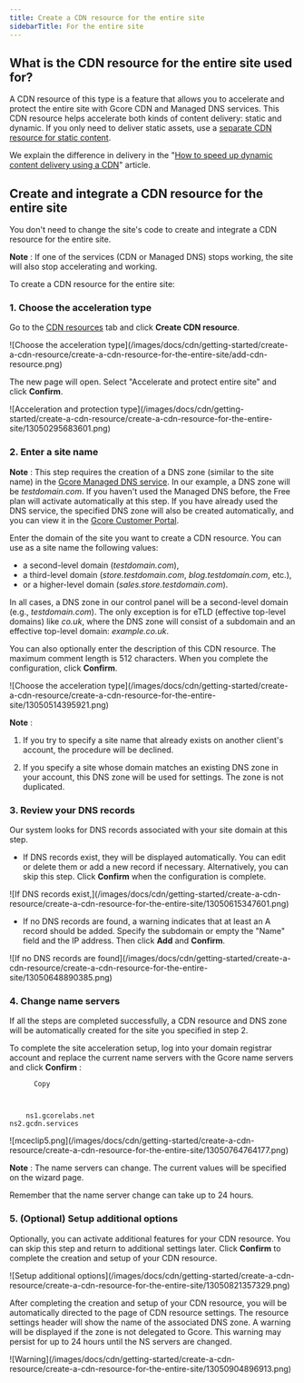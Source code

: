 ---
title: Create a CDN resource for the entire site
sidebarTitle: For the entire site
---

## What is the CDN resource for the entire site used for?

A CDN resource of this type is a feature that allows you to accelerate and protect the entire site with Gcore CDN and Managed DNS services. This CDN resource helps accelerate both kinds of content delivery: static and dynamic. If you only need to deliver static assets, use a [separate CDN resource for static content](/cdn/getting-started/create-a-cdn-resource/create-a-cdn-resource-for-only-static-files).

We explain the difference in delivery in the "[How to speed up dynamic content delivery using a CDN](https://gcore.com/blog/how-to-speed-up-dynamic-content-delivery-using-cdn)" article.

## Create and integrate a CDN resource for the entire site

You don't need to change the site's code to create and integrate a CDN resource for the entire site.

**Note** : If one of the services (CDN or Managed DNS) stops working, the site will also stop accelerating and working.

To create a CDN resource for the entire site:

### 1\. Choose the acceleration type

Go to the [CDN resources](https://cdn.gcore.com) tab and click **Create CDN resource**.


<Frame>![Choose the acceleration type](/images/docs/cdn/getting-started/create-a-cdn-resource/create-a-cdn-resource-for-the-entire-site/add-cdn-resource.png)</Frame>



The new page will open. Select "Accelerate and protect entire site" and click **Confirm**.


<Frame>![Acceleration and protection type](/images/docs/cdn/getting-started/create-a-cdn-resource/create-a-cdn-resource-for-the-entire-site/13050295683601.png)</Frame>



### 2\. Enter a site name

**Note** : This step requires the creation of a DNS zone (similar to the site name) in the [Gcore Managed DNS service](https://gcore.com/dns). In our example, a DNS zone will be _testdomain.com_. If you haven't used the Managed DNS before, the Free plan will activate automatically at this step. If you have already used the DNS service, the specified DNS zone will also be created automatically, and you can view it in the [Gcore Customer Portal](https://dns.gcore.com).

Enter the domain of the site you want to create a CDN resource. You can use as a site name the following values:

  * a second-level domain (_testdomain.com_),
  * a third-level domain (_store.testdomain.com_, _blog.testdomain.com_, etc.),
  * or a higher-level domain (_sales.store.testdomain.com_).



In all cases, a DNS zone in our control panel will be a second-level domain (e.g., _testdomain.com_). The only exception is for eTLD (effective top-level domains) like _co.uk_, where the DNS zone will consist of a subdomain and an effective top-level domain: _example.co.uk_.

You can also optionally enter the description of this CDN resource. The maximum comment length is 512 characters. When you complete the configuration, click **Confirm**.


<Frame>![Choose the acceleration type](/images/docs/cdn/getting-started/create-a-cdn-resource/create-a-cdn-resource-for-the-entire-site/13050514395921.png)</Frame>



**Note** :

  1. If you try to specify a site name that already exists on another client's account, the procedure will be declined.

  2. If you specify a site whose domain matches an existing DNS zone in your account, this DNS zone will be used for settings. The zone is not duplicated.




### 3\. Review your DNS records

Our system looks for DNS records associated with your site domain at this step.

  * If DNS records exist, they will be displayed automatically. You can edit or delete them or add a new record if necessary. Alternatively, you can skip this step. Click **Confirm** when the configuration is complete.


<Frame>![If DNS records exist,](/images/docs/cdn/getting-started/create-a-cdn-resource/create-a-cdn-resource-for-the-entire-site/13050615347601.png)</Frame>



  * If no DNS records are found, a warning indicates that at least an A record should be added. Specify the subdomain or empty the "Name" field and the IP address. Then click **Add** and **Confirm**.


<Frame>![If no DNS records are found](/images/docs/cdn/getting-started/create-a-cdn-resource/create-a-cdn-resource-for-the-entire-site/13050648890385.png)</Frame>



### 4\. Change name servers

If all the steps are completed successfully, a CDN resource and DNS zone will be automatically created for the site you specified in step 2.

To complete the site acceleration setup, log into your domain registrar account and replace the current name servers with the Gcore name servers and click **Confirm** :
    
    
          Copy
          
            
          
        ns1.gcorelabs.net  
    ns2.gcdn.services


<Frame>![mceclip5.png](/images/docs/cdn/getting-started/create-a-cdn-resource/create-a-cdn-resource-for-the-entire-site/13050764764177.png)</Frame>



**Note** : The name servers can change. The current values will be specified on the wizard page.

Remember that the name server change can take up to 24 hours.

### 5\. (Optional) Setup additional options

Optionally, you can activate additional features for your CDN resource. You can skip this step and return to additional settings later. Click **Confirm** to complete the creation and setup of your CDN resource.


<Frame>![Setup additional options](/images/docs/cdn/getting-started/create-a-cdn-resource/create-a-cdn-resource-for-the-entire-site/13050821357329.png)</Frame>



After completing the creation and setup of your CDN resource, you will be automatically directed to the page of CDN resource settings. The resource settings header will show the name of the associated DNS zone. A warning will be displayed if the zone is not delegated to Gcore. This warning may persist for up to 24 hours until the NS servers are changed.



<Frame>![Warning](/images/docs/cdn/getting-started/create-a-cdn-resource/create-a-cdn-resource-for-the-entire-site/13050904896913.png)</Frame>
